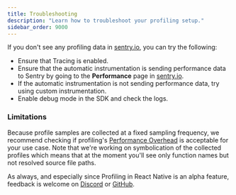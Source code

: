```yaml
---
title: Troubleshooting
description: "Learn how to troubleshoot your profiling setup."
sidebar_order: 9000
---
```


If you don't see any profiling data in [sentry.io](https://sentry.io), you can try the following:

- Ensure that <PlatformLink to="/performance/">Tracing is enabled</PlatformLink>.
- Ensure that the automatic instrumentation is sending performance data to Sentry by going to the **Performance** page in [sentry.io](https://sentry.io).
- If the automatic instrumentation is not sending performance data, try using <PlatformLink to="/performance/instrumentation/custom-instrumentation">custom instrumentation</PlatformLink>.
- Enable <PlatformLink to="/configuration/options/#debug">debug mode</PlatformLink> in the SDK and check the logs.

### Limitations

Because profile samples are collected at a fixed sampling frequency, we recommend checking if profiling's [Performance Overhead](/product/profiling/performance-overhead) is acceptable for your use case. Note that
we're working on symbolication of the collected profiles which means that at the moment you'll see only function names but not resolved source file paths.

As always, and especially since Profiling in React Native is an alpha feature, feedback is welcome on [Discord](https://discord.com/channels/621778831602221064/750735628932612096) or [GitHub](https://github.com/getsentry/sentry-react-native/issues/2668).

